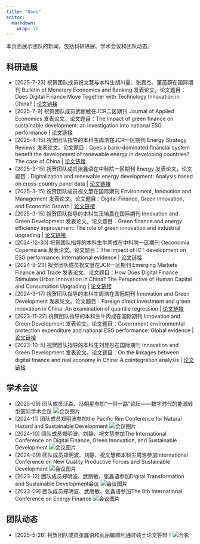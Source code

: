 ```yaml
---
title: "News"
editor: 
  markdown: 
    wrap: 72
---
```



本页面展示团队的新闻，包括科研进展、学术会议和团队动态。


## 科研进展

- [2025-7-23] 祝贺团队成员祝文慧与本科生胡川夏、张嘉杰、董菡蔚在国际期刊 Bulletin of Monetary Economics and Banking 发表论文。论文题目：Does Digital Finance Move Together with Technology Innovation in China? | [论文链接](https://doi.org/10.59091/2460-9196.2567)
- [2025-7-9] 祝贺团队成员武丽敏在JCR二区期刊 Journal of Applied Economics 发表论文。论文题目：The impact of green finance on sustainable development: an investigation into national ESG performance | [论文链接](https://doi.org/10.1080/15140326.2025.2528672)
- [2025-4-15] 祝贺团队指导的本科生周浩在JCR一区期刊 Energy Strategy Reviews 发表论文。论文题目：Does a bank-dominated financial system benefit the development of renewable energy in developing countries? The case of China | [论文链接](https://doi.org/10.1016/j.esr.2025.101715)
- [2025-3-15] 祝贺团队成员张鑫语在中科院一区期刊 Energy 发表论文。论文题目：Digitalization and renewable energy development: Analysis based on cross-country panel data | [论文链接](https://doi.org/10.1016/j.energy.2025.135077)
- [2025-3-15] 祝贺团队成员祝文慧在国际期刊 Environment, Innovation and Management 发表论文。论文题目：Digital Finance, Green Innovation, and Economic Growth | [论文链接](https://doi.org/10.1142/S3060901125500024)
- [2025-3-15] 祝贺团队指导的本科生王培嘉在国际期刊 Innovation and Green Development 发表论文。论文题目：Green finance and energy efficiency improvement: The role of green innovation and industrial upgrading | [论文链接](https://doi.org/10.1016/j.igd.2024.100200)
- [2024-12-30] 祝贺团队指导的本科生牛丙成在中科院一区期刊 Oeconomia Copernicana 发表论文。论文题目：The impact of ICT development on ESG performance: International evidence | [论文链接](https://doi.org/10.24136/oc.2797)
- [2024-9-23] 祝贺团队成员祝文慧在JCR一区期刊 Emerging Markets Finance and Trade 发表论文。论文题目：How Does Digital Finance Stimulate Urban Innovation in China? The Perspective of Human Capital and Consumption Upgrading  | [论文链接](https://doi.org/10.1080/1540496X.2024.2399527)
- [2024-3-17] 祝贺团队指导的本科生周浩在国际期刊 Innovation and Green Development 发表论文。论文题目：Foreign direct investment and green innovation in China: An examination of quantile regression | [论文链接](https://doi.org/10.1016/j.igd.2024.100150)
- [2023-11-27] 祝贺团队指导的本科生牛丙成在国际期刊 Innovation and Green Development 发表论文。论文题目：Government environmental protection expenditure and national ESG performance: Global evidence | [论文链接](https://doi.org/10.1016/j.igd.2023.100117)
- [2023-10-5] 祝贺团队指导的本科生刘昱彤在国际期刊 Innovation and Green Development 发表论文。论文题目：On the linkages between digital finance and real economy in China: A cointegration analysis | [论文链接](https://doi.org/10.1016/j.igd.2023.100109)



## 学术会议

- [2025-09] 团队成员汪森、冯朝星参加“一带一路”论坛——数字时代的能源转型国际学术会议 ![会议图片](/images/202509XUT.jpg )
- [2024-11] 团队成员郑明波参加the Pacific Rim Conference for Natural Hazard and Sustainable Development ![会议图片](/images/202411Japancon.jpg )
- [2024-10] 团队成员郑明波、刘静、祝文慧参加The International Conference on Digital Finance, Green Innovation, and Sustainable Development ![会议图片](/images/202410CUSTcon.jpg )
- [2024-09] 团队成员郑明波、刘静、祝文慧和本科生周浩参加International Conference on New Quality Productive Forces and Sustainable Development ![会议图片](/images/202409XUTcon.jpg )
- [2023-12] 团队成员郑明波、武丽敏、张鑫语参加Digital Transformation and Sustainable Development会议 ![会议图片](/images/202312CUSTcon.jpg )
- [2023-09] 团队成员郑明波、武丽敏、张鑫语参加The 8th International Conference on Energy Finance ![会议图片](/images/202309XUATcon.jpg )

    
## 团队动态

- [2025-5-26] 祝贺团队成员张鑫语和武丽敏顺利通过硕士论文答辩！![合影](/images/202506.jpg )
    



